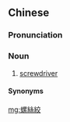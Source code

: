 ==Chinese==
{{zh-forms|s=螺丝绞|type=21}}

===Pronunciation===
{{zh-pron
|md=lòi-sĭ*bĭ-{g}ā
|mn=xm,qz:lô-si-ká/zz,tw:lô͘-si-ká
|cat=n
}}

===Noun===
{{zh-noun}}

# {{lb|zh|Min}} [[screwdriver]]

====Synonyms====
{{zh-dial|螺絲刀}}

{{zh-cat|Tools}}

[[mg:螺絲絞]]
